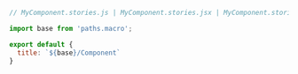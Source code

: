 ```js
// MyComponent.stories.js | MyComponent.stories.jsx | MyComponent.stories.ts | MyComponent.stories.tsx

import base from 'paths.macro';

export default {
  title: `${base}/Component`
}
```